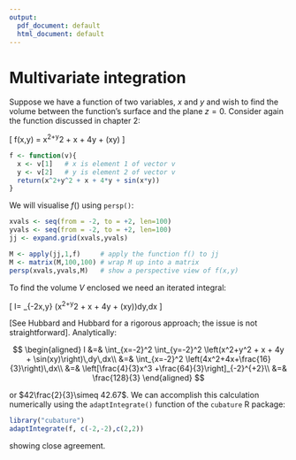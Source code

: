 ```yaml
---
output:
  pdf_document: default
  html_document: default
---
```

# Multivariate integration {#multivariate_integration}



Suppose we have a function of two variables, $x$ and $y$ and wish to
find the volume between the function's surface and the plane $z=0$.
Consider again the function discussed in chapter 2:

\[
f(x,y) = x^2+y^2 + x + 4y + \sin(xy)
\]


```r
f <- function(v){
  x <- v[1]   # x is element 1 of vector v
  y <- v[2]   # y is element 2 of vector v
  return(x^2+y^2 + x + 4*y + sin(x*y))
}
```

We will visualise $f()$ using `persp()`:

```r
xvals <- seq(from = -2, to = +2, len=100)
yvals <- seq(from = -2, to = +2, len=100)
jj <- expand.grid(xvals,yvals)

M <- apply(jj,1,f)     # apply the function f() to jj
M <- matrix(M,100,100) # wrap M up into a matrix 
persp(xvals,yvals,M)   # show a perspective view of f(x,y)
```

To find the volume $V$ enclosed we need an iterated integral:


\[
I=
\int_{-2\leq x,y\leq 2}
\left(x^2+y^2 + x + 4y + \sin(xy)\right)dy\,dx
\]

[See Hubbard and Hubbard for a rigorous approach; the issue is not
straightforward].  Analytically:

$$
\begin{aligned}
I &=&
\int_{x=-2}^2
\int_{y=-2}^2
\left(x^2+y^2 + x + 4y + \sin(xy)\right)\,dy\,dx\\
 &=& \int_{x=-2}^2 \left(4x^2+4x+\frac{16}{3}\right)\,dx\\
 &=& \left[\frac{4}{3}x^3 +\frac{64}{3}\right]_{-2}^{+2}\\
 &=& \frac{128}{3}
\end{aligned}
$$

or $42\frac{2}{3}\simeq 42.67$.  We can accomplish this calculation
numerically using the `adaptIntegrate()` function of the
`cubature` R package:

```r
library("cubature")
adaptIntegrate(f, c(-2,-2),c(2,2))
```

showing close agreement.
